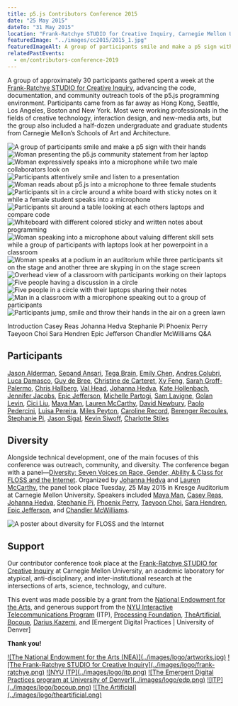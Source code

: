 ```yaml
---
title: p5.js Contributors Conference 2015
date: "25 May 2015"
dateTo: "31 May 2015"
location: "Frank-Ratchye STUDIO for Creative Inquiry, Carnegie Mellon University"
featuredImage: "../images/cc2015/2015_1.jpg"
featuredImageAlt: A group of participants smile and make a p5 sign with their hands.
relatedPastEvents: 
  - en/contributors-conference-2019
---
```



A group of approximately 30 participants gathered spent a week at the [Frank-Ratchye STUDIO for Creative Inquiry](http://studioforcreativeinquiry.org/), advancing the code, documentation, and community outreach tools of the p5.js programming environment. Participants came from as far away as Hong Kong, Seattle, Los Angeles, Boston and New York. Most were working professionals in the fields of creative technology, interaction design, and new-media arts, but the group also included a half-dozen undergraduate and graduate students from Carnegie Mellon’s Schools of Art and Architecture.

![A group of participants smile and make a p5 sign with their hands](../images/cc2015/2015_1.jpg)
![Woman presenting the p5.js community statement from her laptop](../images/cc2015/2015_3.jpg)
![Woman expressively speaks into a microphone while two male collaborators look on](../images/cc2015/2015_4.jpg)
![Participants attentively smile and listen to a presentation](../images/cc2015/2015_5.jpg)
![Woman reads about p5.js into a microphone to three female students](../images/cc2015/2015_6.jpg)
![Participants sit in a circle around a white board with sticky notes on it while a female student speaks into a microphone](../images/cc2015/2015_7.jpg)
![Participants sit around a table looking at each others laptops and compare code](../images/cc2015/2015_8.jpg)
![Whiteboard with different colored sticky and written notes about programming](../images/cc2015/2015_9.jpg)
![Woman speaking into a microphone about valuing different skill sets while a group of participants with laptops look at her powerpoint in a classroom](../images/cc2015/2015_10.jpg)
![Woman speaks at a podium in an auditorium while three participants sit on the stage and another three are skyping in on the stage screen](../images/cc2015/2015_11.jpg)
![Overhead view of a classroom with participants working on their laptops](../images/cc2015/2015_12.jpg)
![Five people having a discussion in a circle](../images/cc2015/2015_13.jpg)
![Five people in a circle with their laptops sharing their notes](../images/cc2015/2015_14.jpg)
![Man in a classroom with a microphone speaking out to a group of participants](../images/cc2015/2015_15.jpg)
![Participants jump, smile and throw their hands in the air on a green lawn](../images/cc2015/2015_2.jpg)

Introduction
<VimeoEmbed id="129140298" />
Casey Reas
<VimeoEmbed id="129151416" />
Johanna Hedva
<VimeoEmbed id="129151418" />
Stephanie Pi
<VimeoEmbed id="129160951" />
Phoenix Perry
<VimeoEmbed id="129163155" />
Taeyoon Choi
<VimeoEmbed id="129173628" />
Sara Hendren
<VimeoEmbed id="129177689" />
Epic Jefferson
<VimeoEmbed id="129183825" />
Chandler McWilliams
<VimeoEmbed id="129187909" />
Q&A
<VimeoEmbed id="129192014" />

## Participants

[Jason Alderman](http://huah.net/jason/), [Sepand Ansari](http://sepans.com/), [Tega Brain](http://tegabrain.com/), [Emily Chen](https://medium.com/@emchenNYC/), [Andres Colubri](http://andrescolubri.net/), [Luca Damasco](https://twitter.com/lucapodular), [Guy de Bree](http://guydebree.com/), [Christine de Carteret](http://www.cjdecarteret.com/), [Xy Feng](http://xystudio.cc/), [Sarah Groff-Palermo](http://www.sarahgp.com/), [Chris Hallberg](http://www.crhallberg.com/), [Val Head](http://valhead.com/), [Johanna Hedva](http://johannahedva.com/), [Kate Hollenbach](http://www.katehollenbach.com/), [Jennifer Jacobs](http://web.media.mit.edu/~jacobsj/), [Epic Jefferson](http://www.epicjefferson.com/), [Michelle Partogi](http://michellepartogi.com/), [Sam Lavigne](http://lav.io/), [Golan Levin](http://flong.com/), [Cici Liu](http://www.liuchangitp.com/), [Maya Man](http://www.mayaman.cc/), [Lauren McCarthy](http://lauren-mccarthy.com/), [David Newbury](http://www.workergnome.com/), [Paolo Pedercini](http://molleindustria.org/), [Luisa Pereira](http://luisaph.com/), [Miles Peyton](http://mileshiroo.info/), [Caroline Record](http://carolinerecord.com/), [Berenger Recoules](http://b2renger.github.io/), [Stephanie Pi](https://pibloginthesky.wordpress.com/), [Jason Sigal](http://jasonsigal.cc/), [Kevin Siwoff](http://studioindefinit.com/), [Charlotte Stiles](http://charlottestiles.com/)

## Diversity

Alongside technical development, one of the main focuses of this conference was outreach, community, and diversity. The conference began with a panel—[Diversity: Seven Voices on Race, Gender, Ability & Class for FLOSS and the Internet](http://studioforcreativeinquiry.org/events/diversity-seven-voices-on-race-gender-ability-class-for-floss-and-the-internet). Organized by [Johanna Hedva](http://johannahedva.com/) and [Lauren McCarthy](http://lauren-mccarthy.com/), the panel took place Tuesday, 25 May 2015 in Kresge Auditorium at Carnegie Mellon University. Speakers included [Maya Man](http://www.mayaman.cc/), [Casey Reas](http://reas.com/), [Johanna Hedva](http://johannahedva.com/), [Stephanie Pi](https://pibloginthesky.wordpress.com/), [Phoenix Perry](http://phoenixperry.com/), [Taeyoon Choi](http://taeyoonchoi.com/), [Sara Hendren](http://ablersite.org/), [Epic Jefferson](http://www.epicjefferson.com/), and [Chandler McWilliams](http://chandlermcwilliams.com/).

![A poster about diversity for FLOSS and the Internet](../images/cc2015/diversity_640.jpg)

## Support

Our contributor conference took place at the [Frank-Ratchye STUDIO for Creative Inquiry](http://studioforcreativeinquiry.org/) at Carnegie Mellon University, an academic laboratory for atypical, anti-disciplinary, and inter-institutional research at the intersections of arts, science, technology, and culture.

This event was made possible by a grant from the [National Endowment for the Arts](https://arts.gov/), and generous support from the [NYU Interactive Telecommunications Program](https://tisch.nyu.edu/itp) (ITP), [Processing Foundation](http://foundation.processing.org/), [TheArtificial](http://theartificial.nl/), [Bocoup](http://bocoup.com/), [Darius Kazemi](http://tinysubversions.com/), and [Emergent Digital Practices | University of Denver]

**Thank you!**

<Logos>
    <a href="https://arts.gov/">![The National Endowment for the Arts (NEA)](../images/logo/artworks.jpg)</a>
    <a href="http://studioforcreativeinquiry.org">![The Frank-Ratchye STUDIO for Creative Inquiry](../images/logo/frank-ratchye.png)</a>
    <a href="https://itp.nyu.edu/itp/">![NYU ITP](../images/logo/itp.png)</a>
    <a href="http://www.du.edu/ahss/edp/">![The Emergent Digital Practices program at University of Denver](../images/logo/edp.png)</a>
    <a href="http://bocoup.com/">![ITP](../images/logo/bocoup.png)</a>
    <a href="http://theartificial.nl/">![The Artificial](../images/logo/theartificial.png)</a>
</Logos>
